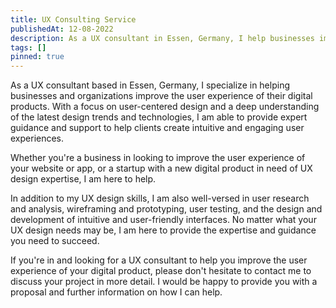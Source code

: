 ```yaml
---
title: UX Consulting Service
publishedAt: 12-08-2022
description: As a UX consultant in Essen, Germany, I help businesses improve the user experience of their digital products. Contact me for expert design guidance and support.
tags: []
pinned: true
---
```


As a UX consultant based in Essen, Germany, I specialize in helping businesses and organizations improve the user experience of their digital products. 
With a focus on user-centered design and a deep understanding of the latest design trends and technologies, I am able to provide expert guidance and support to help clients create intuitive and engaging user experiences.

Whether you're a business in looking to improve the user experience of your website or app, or a startup with a new digital product in need of UX design expertise, I am here to help. 

In addition to my UX design skills, I am also well-versed in user research and analysis, wireframing and prototyping, user testing, and the design and development of intuitive and user-friendly interfaces. No matter what your UX design needs may be, I am here to provide the expertise and guidance you need to succeed.

If you're in and looking for a UX consultant to help you improve the user experience of your digital product, please don't hesitate to contact me to discuss your project in more detail. I would be happy to provide you with a proposal and further information on how I can help.